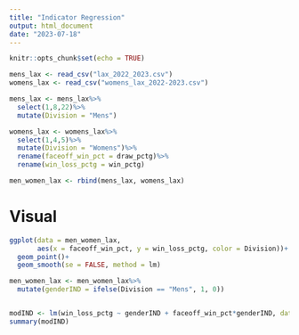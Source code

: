 ```yaml
---
title: "Indicator Regression"
output: html_document
date: "2023-07-18"
---
```


```r
knitr::opts_chunk$set(echo = TRUE)
```

```r
mens_lax <- read_csv("lax_2022_2023.csv")
womens_lax <- read_csv("womens_lax_2022-2023.csv")

mens_lax <- mens_lax%>%
  select(1,8,22)%>%
  mutate(Division = "Mens")

womens_lax <- womens_lax%>%
  select(1,4,5)%>%
  mutate(Division = "Womens")%>%
  rename(faceoff_win_pct = draw_pctg)%>%
  rename(win_loss_pctg = win_pctg)

men_women_lax <- rbind(mens_lax, womens_lax)
```

# Visual 
```r
ggplot(data = men_women_lax,
       aes(x = faceoff_win_pct, y = win_loss_pctg, color = Division))+
  geom_point()+
  geom_smooth(se = FALSE, method = lm)
```
```r
men_women_lax <- men_women_lax%>%
  mutate(genderIND = ifelse(Division == "Mens", 1, 0))


modIND <- lm(win_loss_pctg ~ genderIND + faceoff_win_pct*genderIND, data = men_women_lax)
summary(modIND)
```

